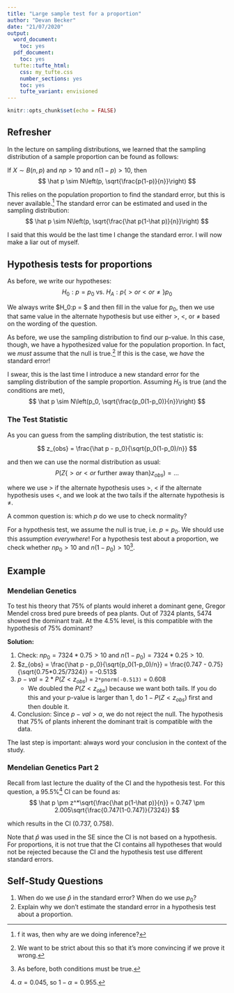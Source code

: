 ---
title: "Large sample test for a proportion"
author: "Devan Becker"
date: "21/07/2020"
output: 
  word_document:
    toc: yes
  pdf_document:
    toc: yes
  tufte::tufte_html:
    css: my_tufte.css
    number_sections: yes
    toc: yes
    tufte_variant: envisioned
---

```{r setup, include=FALSE}
knitr::opts_chunk$set(echo = FALSE)
```

## Refresher

In the lecture on sampling distributions, we learned that the sampling distribution of a sample proportion can be found as follows:

If $X\sim B(n,p)$ and $np>10$ and $n(1-p)>10$, then
$$
\hat p \sim N\left(p, \sqrt{\frac{p(1-p)}{n}}\right)
$$

This relies on the population proportion to find the standard error, but this is never available.^[f it was, then why are we doing inference?] The standard error can be estimated and used in the sampling distribution:
$$
\hat p \sim N\left(p, \sqrt{\frac{\hat p(1-\hat p)}{n}}\right)
$$

I said that this would be the last time I change the standard error. I will now make a liar out of myself.


## Hypothesis tests for proportions


As before, we write our hypotheses:
$$
H_0:p = p_0 \text{ vs. } H_A: p \{>or<or\ne\} p_0
$$

We always write $H_0:p = $ and then fill in the value for $p_0$, then we use that same value in the alternate hypothesis but use either $>$, $<$, or $\ne$ based on the wording of the question.

As before, we use the sampling distribution to find our p-value. In this case, though, we have a hypothesized value for the population proportion. In fact, we *must* assume that the null is true.^[We want to be strict about this so that it's more convincing if we prove it wrong.] If this is the case, we *have* the standard error!

I swear, this is the last time I introduce a new standard error for the sampling distribution of the sample proportion. Assuming $H_0$ is true (and the conditions are met),
$$
\hat p \sim N\left(p_0, \sqrt{\frac{p_0(1-p_0)}{n}}\right)
$$


### The Test Statistic

As you can guess from the sampling distribution, the test statistic is:

$$
z_{obs} = \frac{\hat p - p_0}{\sqrt{p_0(1-p_0)/n}}
$$

and then we can use the normal distribution as usual:
$$
P(Z \{>or<or\text{ further away than}\} z_{obs}) = \dots
$$

where we use $>$ if the alternate hypothesis uses $>$, $<$ if the alternate hypothesis uses $<$, and we look at the two tails if the alternate hypothesis is $\ne$. 

A common question is: which $p$ do we use to check normality? 

For a hypothesis test, we assume the null is true, i.e. $p=p_0$. We should use this assumption *everywhere*! For a hypothesis test about a proportion, we check whether $np_0>10$ and $n(1-p_0)>10$^[As before, both conditions must be true.].



## Example

### Mendelian Genetics 

To test his theory that 75% of plants would inheret a dominant gene, Gregor Mendel cross bred pure breeds of pea plants. Out of 7324 plants, 5474 showed the dominant trait. At the 4.5% level, is this compatible with the hypothesis of 75% dominant?

**Solution:**

1. Check: $np_0 = 7324*0.75 > 10$ and $n(1-p_0) = 7324*0.25 > 10$.
2. $z_{obs} = \frac{\hat p - p_0}{\sqrt{p_0(1-p_0)/n}} = \frac{0.747 - 0.75}{\sqrt{0.75*0.25/7324}} = -0.513$
3. $p-val = 2 *P(Z < z_{obs})$ = `2*pnorm(-0.513)` = 0.608
    - We doubled the $P(Z < z_{obs})$ because we want both tails. If you do this and your p-value is larger than 1, do $1 - P(Z < z_{obs})$ first and then double it.
4. Conclusion: Since $p-val > \alpha$, we do not reject the null. The hypothesis that 75% of plants inherent the dominant trait is compatible with the data.

The last step is important: always word your conclusion in the context of the study.

### Mendelian Genetics Part 2

Recall from last lecture the duality of the CI and the hypothesis test. For this question, a 95.5\%^[$\alpha = 0.045$, so $1 - \alpha = 0.955$.] CI can be found as:
$$
\hat p \pm z^*\sqrt{\frac{\hat p(1-\hat p)}{n}} = 0.747 \pm 2.005\sqrt{\frac{0.747(1-0.747)}{7324}}
$$

which results in the CI (0.737, 0.758).

Note that $\hat p$ was used in the SE since the CI is not based on a hypothesis. For proportions, it is not true that the CI contains all hypotheses that would not be rejected because the CI and the hypothesis test use different standard errors. 


## Self-Study Questions

1. When do we use $\hat p$ in the standard error? When do we use $p_0$?
2. Explain why we don't estimate the standard error in a hypothesis test about a proportion.



























